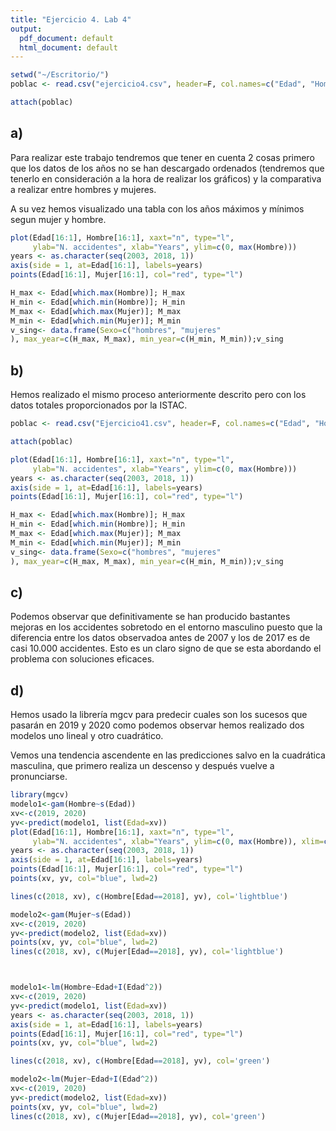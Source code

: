 ```yaml
---
title: "Ejercicio 4. Lab 4"
output:
  pdf_document: default
  html_document: default
---
```


```r
setwd("~/Escritorio/")
poblac <- read.csv("ejercicio4.csv", header=F, col.names=c("Edad", "Hombre", "Mujer"))

attach(poblac)

```

## a)

Para realizar este trabajo tendremos que tener en cuenta 2 cosas primero que los datos de los años no se han descargado ordenados (tendremos que tenerlo en consideración a la hora de realizar los gráficos) y la comparativa a realizar entre hombres y mujeres.

A su vez hemos visualizado una tabla con los años máximos y mínimos segun mujer y hombre.
```r
plot(Edad[16:1], Hombre[16:1], xaxt="n", type="l", 
     ylab="N. accidentes", xlab="Years", ylim=c(0, max(Hombre)))
years <- as.character(seq(2003, 2018, 1))
axis(side = 1, at=Edad[16:1], labels=years)
points(Edad[16:1], Mujer[16:1], col="red", type="l")

H_max <- Edad[which.max(Hombre)]; H_max
H_min <- Edad[which.min(Hombre)]; H_min
M_max <- Edad[which.max(Mujer)]; M_max
M_min <- Edad[which.min(Mujer)]; M_min
v_sing<- data.frame(Sexo=c("hombres", "mujeres"
), max_year=c(H_max, M_max), min_year=c(H_min, M_min));v_sing
```
## b)

Hemos realizado el mismo proceso anteriormente descrito pero con los datos totales proporcionados por la ISTAC.

```r

poblac <- read.csv("Ejercicio41.csv", header=F, col.names=c("Edad", "Hombre", "Mujer"))

attach(poblac)

plot(Edad[16:1], Hombre[16:1], xaxt="n", type="l", 
     ylab="N. accidentes", xlab="Years", ylim=c(0, max(Hombre)))
years <- as.character(seq(2003, 2018, 1))
axis(side = 1, at=Edad[16:1], labels=years)
points(Edad[16:1], Mujer[16:1], col="red", type="l")

H_max <- Edad[which.max(Hombre)]; H_max
H_min <- Edad[which.min(Hombre)]; H_min
M_max <- Edad[which.max(Mujer)]; M_max
M_min <- Edad[which.min(Mujer)]; M_min
v_sing<- data.frame(Sexo=c("hombres", "mujeres"
), max_year=c(H_max, M_max), min_year=c(H_min, M_min));v_sing

```

## c)

Podemos observar que definitivamente se han producido bastantes mejoras en los accidentes sobretodo en el entorno masculino puesto que la diferencia entre los datos observadoa antes de 2007 y los de 2017 es de casi 10.000 accidentes. Esto es un claro signo de que se esta abordando el problema con soluciones eficaces.

## d)

Hemos usado la librería mgcv para predecir cuales son los sucesos que pasarán en 2019 y 2020 como podemos observar hemos realizado dos modelos uno lineal y otro cuadrático.

Vemos una tendencia ascendente en las predicciones salvo en la cuadrática  masculina, que primero realiza un descenso y después vuelve a pronunciarse.
```r
library(mgcv)
modelo1<-gam(Hombre~s(Edad))
xv<-c(2019, 2020)
yv<-predict(modelo1, list(Edad=xv))
plot(Edad[16:1], Hombre[16:1], xaxt="n", type="l", 
     ylab="N. accidentes", xlab="Years", ylim=c(0, max(Hombre)), xlim=c(2003, 2020))
years <- as.character(seq(2003, 2018, 1))
axis(side = 1, at=Edad[16:1], labels=years)
points(Edad[16:1], Mujer[16:1], col="red", type="l")
points(xv, yv, col="blue", lwd=2)

lines(c(2018, xv), c(Hombre[Edad==2018], yv), col='lightblue')

modelo2<-gam(Mujer~s(Edad))
xv<-c(2019, 2020)
yv<-predict(modelo2, list(Edad=xv))
points(xv, yv, col="blue", lwd=2)
lines(c(2018, xv), c(Mujer[Edad==2018], yv), col='lightblue')



modelo1<-lm(Hombre~Edad+I(Edad^2))
xv<-c(2019, 2020)
yv<-predict(modelo1, list(Edad=xv))
years <- as.character(seq(2003, 2018, 1))
axis(side = 1, at=Edad[16:1], labels=years)
points(Edad[16:1], Mujer[16:1], col="red", type="l")
points(xv, yv, col="blue", lwd=2)

lines(c(2018, xv), c(Hombre[Edad==2018], yv), col='green')

modelo2<-lm(Mujer~Edad+I(Edad^2))
xv<-c(2019, 2020)
yv<-predict(modelo2, list(Edad=xv))
points(xv, yv, col="blue", lwd=2)
lines(c(2018, xv), c(Mujer[Edad==2018], yv), col='green')
```

